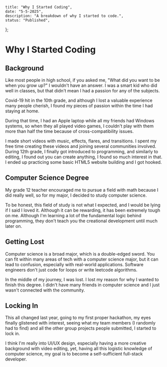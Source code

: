 
    title: "Why I Started Coding",
    date: "5-5-2025",
    description: "A breakdown of why I started to code.",
    status: "Published",
  };

<MdxLayout>

# Why I Started Coding

## Background

Like most people in high school, if you asked me, "What did you want to be when you grow up?" I wouldn't have an answer. I was a smart kid who did well in classes, but that didn't mean I had a passion for any of the subjects. 

Covid-19 hit in the 10th grade, and although I lost a valuable experience many people cherish, I found my pieces of passion within the time I had staying at home.

During that time, I had an Apple laptop while all my friends had Windows systems, so when they all played video games, I couldn't play with them more than half the time because of cross-compatibility issues.

I made short videos with music, effects, flares, and transitions. I spent my free time creating these videos and joining several communities involved. During 12th grade, I finally got introduced to programming, and similarly to editing, I found out you can create anything, I found so much interest in that. I ended up practicing some basic HTML5 website building and I got hooked. 

## Computer Science Degree 

My grade 12 teacher encouraged me to pursue a field with math because I did really well, so for my major, I decided to study computer science. 

To be honest, this field of study is not what I expected, and I would be lying if I said I loved it. Although it can be rewarding, it has been extremely tough on me. Although I'm learning a lot of the fundamental logic behind programming, they don't teach you the creational development until much later on.

## Getting Lost

Computer science is a broad major, which is a double-edged sword. You can fit within many areas of tech with a computer science major, but it can lead to confusion, especially with real-world applications. Software engineers don't just code for loops or write leetcode algorithms.

In the middle of my journey, I was lost. I lost my reason for why I wanted to finish this degree. I didn't have many friends in computer science and I just wasn't connected with the community.

## Locking In

This all changed last year, going to my first proper hackathon, my eyes finally glistened with interest, seeing what my team members (I randomly had to find) and all the other group projects people submitted, I started to lock in. 

I think I'm really into UI/UX design, especially having a more creative background with video editing, yet, having all this logistic knowledge of computer science, my goal is to become a self-sufficient full-stack developer. 

</MdxLayout>

